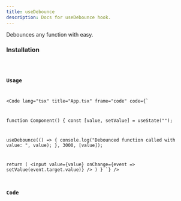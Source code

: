 ```yaml
---
title: useDebounce
description: Docs for useDebounce hook.
---
```



Debounces any function with easy.

### Installation
<Code code="npx rabbithook@latest add use-debounce" lang="bash" frame={false} />

### Usage
<Code
  lang="tsx"
  title="App.tsx"
  frame="code"
  code={`

function Component() {
  const [value, setValue] = useState("");

  useDebounce(() => {
    console.log("Debounced function called with value: ", value);
  }, 3000, [value]);

  return (
    <input value={value} onChange={event => setValue(event.target.value)} />
  )
}
`}
/>

### Code
<Tabs>
  <TabItem label="Typescript">
    <Code
      lang="ts"
      title="use-debounce.ts"
      frame="code"
      code={hookTypescript}
    />
  </TabItem>
  <TabItem label="Javascript">
    <Code
      lang="js"
      title="use-debounce.js"
      frame="code"
      code={hookJavascript}
    />
  </TabItem>
</Tabs>

